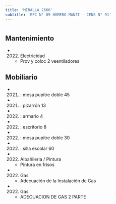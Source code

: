 ```yaml
---
title: 'MIRALLA 2666'
subtitle: 'EPC N° 09 HOMERO MANZI - CENS N° 91'
---
```


#


## Mantenimiento

*  (2022) Electricidad 
    + Prov y coloc 2 veentiladores


## Mobiliario

*  (2021) : mesa pupitre doble 45 

*  (2021) : pizarrón 13 

*  (2022) : armario 4 

*  (2022) : escritorio 8 

*  (2022) : mesa pupitre doble 30 

*  (2022) : silla escolar 60 




*  (2022) Albañileria / Pintura 
    + Pintura en frisos

*  (2022) Gas 
    + Adecuación de la Instalación de Gas

*  (2022) Gas 
    + ADECUACION DE GAS 2 PARTE



